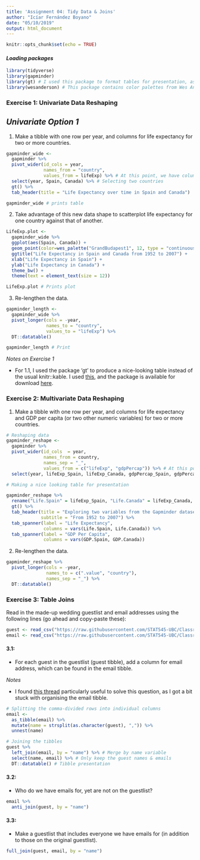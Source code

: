 ```yaml
---
title: 'Assignment 04: Tidy Data & Joins'
author: "Icíar Fernández Boyano"
date: "05/10/2019"
output: html_document
---
```


```r
knitr::opts_chunk$set(echo = TRUE)
```

#### *Loading packages*

```r
library(tidyverse)
library(gapminder)
library(gt) # I used this package to format tables for presentation, as an alternative to knitr
library(wesanderson) # This package contains color palettes from Wes Anderson movies (used in 1.2)
```


### **Exercise 1: Univariate Data Reshaping**

## *Univariate Option 1*

1. Make a tibble with one row per year, and columns for life expectancy for two or more countries.

```r
gapminder_wide <-
  gapminder %>%
  pivot_wider(id_cols = year,
              names_from = "country",
              values_from = lifeExp) %>% # At this point, we have columns for all countries showing life exp
  select(year, Spain, Canada) %>% # Selecting two countries
  gt() %>%
  tab_header(title = "Life Expectancy over time in Spain and Canada")

gapminder_wide # prints table
```

2. Take advantage of this new data shape to scatterplot life expectancy for one country against that of another.

```r
LifeExp.plot <-
  gapminder_wide %>%
  ggplot(aes(Spain, Canada)) +
  geom_point(color=wes_palette("GrandBudapest1", 12, type = "continuous")) +
  ggtitle("Life Expectancy in Spain and Canada from 1952 to 2007") +
  xlab("Life Expectancy in Spain") +
  ylab("Life Expectancy in Canada") +
  theme_bw() +
  theme(text = element_text(size = 12)) 

LifeExp.plot # Prints plot
```


3. Re-lengthen the data.

```r
gapminder_length <- 
  gapminder_wide %>%
  pivot_longer(cols = -year, 
               names_to = "country", 
               values_to = "lifeExp") %>%
  DT::datatable()

gapminder_length # Print
```

*Notes on Exercise 1*

+ For 1.1, I used the package 'gt' to produce a nice-looking table instead of the usual knitr::kable. I used [this](https://gt.rstudio.com/articles/intro-creating-gt-tables.html), and the package is available for download [here](https://github.com/rstudio/gt).

### **Exercise 2: Multivariate Data Reshaping**

1. Make a tibble with one row per year, and columns for life expectancy and GDP per capita (or two other numeric variables) for two or more countries.

```r
# Reshaping data
gapminder_reshape <- 
  gapminder %>%
  pivot_wider(id_cols  = year, 
              names_from = country,
              names_sep = "_", 
              values_from = c("lifeExp", "gdpPercap")) %>% # At this point, data is for all countries
  select(year, lifeExp_Spain, lifeExp_Canada, gdpPercap_Spain, gdpPercap_Canada) 

# Making a nice looking table for presentation

gapminder_reshape %>%
  rename("Life.Spain" = lifeExp_Spain, "Life.Canada" = lifeExp_Canada, "GDP.Spain" = gdpPercap_Spain, "GDP.Canada" = gdpPercap_Canada) %>%
  gt() %>%
  tab_header(title = "Exploring two variables from the Gapminder dataset",
             subtitle = "From 1952 to 2007") %>%
  tab_spanner(label = "Life Expectancy",
              columns = vars(Life.Spain, Life.Canada)) %>%
  tab_spanner(label = "GDP Per Capita",
              columns = vars(GDP.Spain, GDP.Canada))

```


2. Re-lengthen the data.

```r
gapminder_reshape %>%
  pivot_longer(cols = -year,
               names_to = c(".value", "country"),
               names_sep = "_") %>%
  DT::datatable()
```

### **Exercise 3: Table Joins**

Read in the made-up wedding guestlist and email addresses using the following lines (go ahead and copy-paste these):

```r
guest <- read_csv("https://raw.githubusercontent.com/STAT545-UBC/Classroom/master/data/wedding/attend.csv")
email <- read_csv("https://raw.githubusercontent.com/STAT545-UBC/Classroom/master/data/wedding/emails.csv")
```

#### **3.1:**

+ For each guest in the guestlist (guest tibble), add a column for email address, which can be found in the email tibble.

*Notes*

+ I found [this thread](https://stackoverflow.com/questions/13773770/split-comma-separated-strings-in-a-column-into-separate-rows) particularly useful to solve this question, as I got a bit stuck with organising the email tibble.

```r
# Splitting the comma-divided rows into individual columns
email <- 
  as_tibble(email) %>%
  mutate(name = strsplit(as.character(guest), ",")) %>%
  unnest(name)

# Joining the tibbles
guest %>%
  left_join(email, by = "name") %>% # Merge by name variable
  select(name, email) %>% # Only keep the guest names & emails 
  DT::datatable() # Tibble presentation
```

#### **3.2:**

+ Who do we have emails for, yet are not on the guestlist?

```r
email %>%
  anti_join(guest, by = "name")
```


#### **3.3:**

+ Make a guestlist that includes everyone we have emails for (in addition to those on the original guestlist).

```r
full_join(guest, email, by = "name")
```




